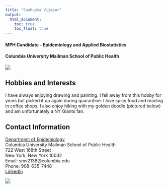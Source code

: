 ```yaml
---
title: "Sushupta Vijapur"
output: 
  html_document:
    toc: true
    toc_float: true
---
```



#### MPH Candidate - Epidemiology and Applied Biostatistics 
#### Columbia University Mailman School of Public Health

![](images/me.jpg)


## Hobbies and Interests

I have always enjoying drawing and painting. I fell away from this hobby for years but picked it up again during quarantine. I love spicy food and reading in coffee shops. I also enjoy hiking with my golden doodle (pictured below) and am unfortunately a NY Giants fan. 


## Contact Information

[Department of Epidemiology](https://www.publichealth.columbia.edu/academics/departments/epidemiology)\
Columbia University Mailman School of Public Health\
722 West 168th Street\
New York, New York 10032\
Email: smv2138@columbia.edu\
Phone: 908-635-7448\
[LinkedIn](https://www.linkedin.com/in/sushupta-vijapur-25b944148/) 

![](images/ollie.jpg)